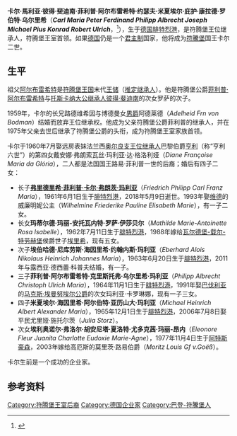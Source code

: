 {{Infobox royalty
| name        = 卡爾
| succession  = 符騰堡王室首領
| reign       = 1975年4月15日－2022年6月7日
| reign-type  = 在位
| predecessor = [[菲利普·阿尔布雷希特_(符腾堡)|菲利普·阿尔布雷希特]]
| successor = [[威廉_(符腾堡)|威廉]]
| birth_date  = {{birth date|1936|8|1}}
| birth_place = {{flag|Nazi Germany}}[[腓特烈港_(德國)|腓特烈港]]
| death_date  = {{death date and age|2022|6|7|1936|8|1}}
| death_place = {{GER}}[[巴登-符腾堡|巴登-符腾堡]][[拉芬斯堡|拉芬斯堡]]
| spouse      = {{marriage|奧爾良的黛安|1960}}
| issue       = [[弗里德里希_(符騰堡)|腓特烈公爵]]<br>玛蒂尔德女公爵<br>埃伯哈德公爵<br>菲利普公爵<br>米夏埃尔公爵<br>弗洛尔女公爵
| house       = [[符騰堡王朝|符騰堡王朝]]
| father      = [[菲利普·阿尔布雷希特_(符腾堡)|菲利普·阿尔布雷希特]]
| mother      = [[奧地利的罗莎女大公|奧地利的罗莎女大公]]
}}

'''卡尔·馬利亚·彼得·斐迪南·菲利普·阿尔布雷希特·约瑟夫·米夏埃尔·庇护·康拉德·罗伯特·乌尔里希'''（'''''Carl Maria Peter Ferdinand Philipp Albrecht Joseph Michael Pius Konrad Robert Ulrich'''''，{{bd|1936年|8月1日|2022年|6月7日|catIdx=Württemberg}}<ref>{{cite web |url=http://royalmusingsblogspotcom.blogspot.com/2022/06/hrh-carl-duke-of-wurttemberg-1936-2022.html |title=HRH Carl Duke of Württemberg (1936-2022) |date=2022-06-07 |website=royalmusingsblogspotcom.blogspot.com |access-date=2022-06-08 }}</ref>），生于[[德国|德国]][[腓特烈港|腓特烈港]]，是符腾堡王位继承人，符腾堡王室首领。如果[[德国|德国]]仍是一个[[君主制|君主制]]国家，他将成为[[符腾堡王國|符騰堡]]国王卡尔二世。

== 生平 ==

祖父[[阿尔布雷希特_(符腾堡)|阿尔布雷希特]]是[[符腾堡王国|符腾堡王国]]末代[[王储|王储]]（[[推定继承人|推定继承人]]）。他是符腾堡公爵[[菲利普·阿尔布雷希特_(符腾堡)|菲利普·阿尔布雷希特]]与[[托斯卡纳大公|托斯卡纳大公继承人]][[彼得·斐迪南_(托斯卡纳)|彼得·斐迪南]]的次女罗萨的次子。

1959年，卡尔的长兄路德维希因与博德曼女[[男爵|男爵]]阿德莱德（''Adelheid Frn von Bodman''）结婚而放弃王位继承权。他成为父亲符腾堡公爵菲利普的继承人，并在1975年父亲去世后继承了符腾堡公爵的头衔，成为符腾堡王室家族首领。

卡尔于1960年7月娶远房表妹法兰西[[法国王位继承人|奥尔良支王位继承人]]巴黎伯爵[[亨利_(巴黎伯爵)|亨利]]（称“亨利六世”）的第四女戴安娜·弗朗索瓦丝·玛利亚·达·格洛利娅（''Diane Françoise Maria da Glória''），二人都是法国国王路易·菲利普一世的后裔；婚后有四子二女：
*长子'''[[弗里德里希二世_(符腾堡)|弗里德里希·菲利普·卡尔·弗朗茨·玛利亚]]'''（''Friedrich Philipp Carl Franz Maria''），1961年6月1日生于[[腓特烈港|腓特烈港]]，2018年5月9日逝世。1993年娶[[维德侯爵|维德]]的威廉明妮公主（''Wilhelmine Friederike Pauline Elisabeth Marie''），有一子二女。
*长女'''玛蒂尔德·玛丽-安托瓦内特·罗萨·伊莎贝尔'''（''Mathilde Marie-Antoinette Rosa Isabelle''），1962年7月11日生于[[腓特烈港|腓特烈港]]，1988年嫁给[[瓦尔德堡侯爵|瓦尔德堡-载尔-特劳赫堡]]侯爵世子[[埃里希_(瓦尔德堡-载尔-特劳赫堡)|埃里希]]，现有五女。
*次子'''埃伯哈德·尼库劳斯·海因里希·约翰内斯·玛利亚'''（''Eberhard Alois Nikolaus Heinrich Johannes Maria''），1963年6月20日生于[[腓特烈港|腓特烈港]]，2011年与露西亚·德西蕾·科普夫结婚，有一子。
*三子'''菲利普·阿尔布雷希特·克里斯托弗·乌尔里希·玛利亚'''（''Philipp Albrecht Christoph Ulrich Maria''），1964年11月1日生于[[腓特烈港|腓特烈港]]，1991年娶[[巴伐利亚|巴伐利亚]]的[[马克斯·埃曼努埃尔_(巴伐利亚)|马克斯·埃曼努埃尔公爵]]的次女玛利亚·卡罗琳娜，现有一子三女。
*四子'''米夏埃尔·海因里希·阿尔伯特·亚历山大·玛利亚'''（''Michael Heinrich Albert Alexander Maria''），1965年12月1日生于[[腓特烈港|腓特烈港]]，2006年7月8日娶平民尤里娅·施托尔茨（''Julia Storz''）。
*次女'''埃利奥诺尔·弗洛尔·胡安尼塔·夏洛特·尤多克茜·玛丽-昂内'''（''Eleonore Fleur Juanita Charlotte Eudoxie Marie-Agne''），1977年11月4日生于[[阿特斯豪森|阿特斯豪森]]，2003年嫁给高厄斯的莫里茨·路易伯爵（''Moritz Louis Gf v.Goëß''）。

卡尔生前是一个成功的企业家。

==参考资料==
{{reflist}}

{{start box}}
{{s-before|[[菲利普·阿尔布雷希特_(符腾堡)|菲利普·阿尔布雷希特]]}}
{{s-title|[[符腾堡统治者列表|符腾堡公爵]]|1975年－2022年}}
{{s-after|[[威廉_(符騰堡)|威廉]]}}
{{end box}}

{{Authority control}}
[[Category:符腾堡王室后裔|Category:符腾堡王室后裔]]
[[Category:德国企业家|Category:德国企业家]]
[[Category:巴登-符騰堡人|Category:巴登-符騰堡人]]